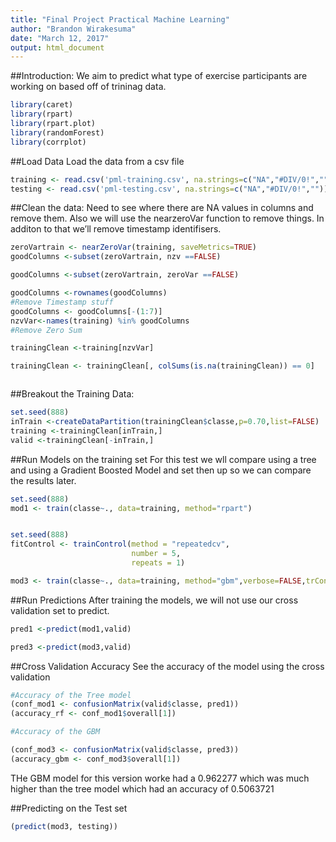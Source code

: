---
title: "Final Project Practical Machine Learning"
author: "Brandon Wirakesuma"
date: "March 12, 2017"
output: html_document
---

##Introduction:
We aim to predict what type of exercise participants are working on based off of trininag data.


```{r}
library(caret)
library(rpart)
library(rpart.plot)
library(randomForest)
library(corrplot)
```

##Load Data
Load the data from a csv file
```{r}
training <- read.csv('pml-training.csv', na.strings=c("NA","#DIV/0!",""))
testing <- read.csv('pml-testing.csv', na.strings=c("NA","#DIV/0!",""))

```

##Clean the data:
Need to see where there are NA values in columns and remove them. Also we will use the nearzeroVar function to remove things. In additon to that we'll remove timestamp identifisers.

```{r}

zeroVartrain <- nearZeroVar(training, saveMetrics=TRUE)
goodColumns <-subset(zeroVartrain, nzv ==FALSE)

goodColumns <-subset(zeroVartrain, zeroVar ==FALSE)

goodColumns <-rownames(goodColumns)
#Remove Timestamp stuff
goodColumns <- goodColumns[-(1:7)]
nzvVar<-names(training) %in% goodColumns
#Remove Zero Sum

trainingClean <-training[nzvVar]

trainingClean <- trainingClean[, colSums(is.na(trainingClean)) == 0] 



```

##Breakout the Training Data:
```{r}
set.seed(888)
inTrain <-createDataPartition(trainingClean$classe,p=0.70,list=FALSE)
training <-trainingClean[inTrain,]
valid <-trainingClean[-inTrain,]

```

##Run Models on the training set
For this test we wll compare using a tree and using a Gradient Boosted Model and set then up so we can compare the results later.

```{r}
set.seed(888)
mod1 <- train(classe~., data=training, method="rpart")


set.seed(888)
fitControl <- trainControl(method = "repeatedcv",
                           number = 5,
                           repeats = 1)

mod3 <- train(classe~., data=training, method="gbm",verbose=FALSE,trControl = fitControl)


```

##Run Predictions
After training the models, we will not use our cross validation set to predict.

```{r}

pred1 <-predict(mod1,valid)

pred3 <-predict(mod3,valid)

```


##Cross Validation Accuracy
See the accuracy of the model using the cross validation

```{r}
#Accuracy of the Tree model
(conf_mod1 <- confusionMatrix(valid$classe, pred1))
(accuracy_rf <- conf_mod1$overall[1])

#Accuracy of the GBM

(conf_mod3 <- confusionMatrix(valid$classe, pred3))
(accuracy_gbm <- conf_mod3$overall[1])


```
THe GBM model for this version worke had a 0.962277 which was much higher than the tree model which had an accuracy of 0.5063721


##Predicting on the Test set


```{r}
(predict(mod3, testing))
```




